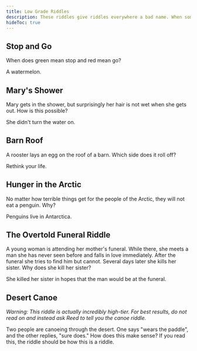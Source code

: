 ```yaml
---
title: Low Grade Riddles
description: These riddles give riddles everywhere a bad name. When someone offers you a riddle, and then gives you these, you are disappointed.
hideToc: true
---
```


## Stop and Go

When does green mean stop and red mean go?

<Accordion client:load title="Solution">
  A watermelon.
</Accordion>

## Mary's Shower

Mary gets in the shower, but surprisingly her hair is not wet when she gets out. How is this possible?

<Accordion client:load title="Solution">
  She didn't turn the water on.
</Accordion>

## Barn Roof

A rooster lays an egg on the roof of a barn. Which side does it roll off?

<Accordion client:load title="Solution">
  Rethink your life.
</Accordion>

## Hunger in the Arctic

No matter how terrible things get for the people of the Arctic, they will not eat a penguin. Why?

<Accordion client:load title="Solution">
  Penguins live in Antarctica.
</Accordion>

## The Overtold Funeral Riddle

A young woman is attending her mother's funeral. While there, she meets a man she has never seen before and falls in love immediately. After the funeral she tries to find him but cannot. Several days later she kills her sister. Why does she kill her sister?

<Accordion client:load title="Solution">
  She killed her sister in hopes that the man would be at the funeral.
</Accordion>

## Desert Canoe

_Warning: This riddle is actually incredibly high-tier. For best results, do not read on and instead ask Reed to tell you the canoe riddle._

<Accordion client:load title="Riddle">
  Two people are canoeing through the desert. One says "wears the paddle", and
  the other replies, "sure does." How does this make sense?
</Accordion>

<Accordion client:load title="Solution">
  If you read this, the riddle should be how this is a riddle.
</Accordion>
